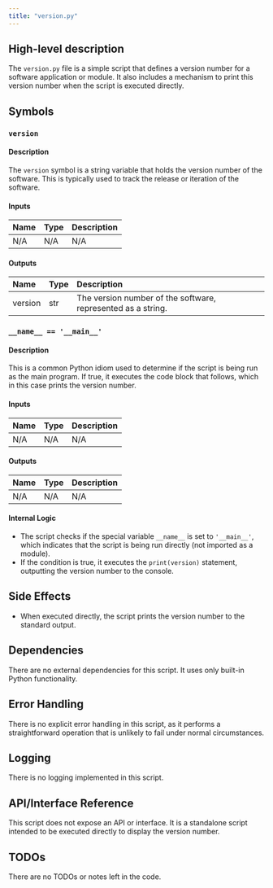 ```yaml
---
title: "version.py"
---
```


## High-level description
The `version.py` file is a simple script that defines a version number for a software application or module. It also includes a mechanism to print this version number when the script is executed directly.

## Symbols

### `version`
#### Description
The `version` symbol is a string variable that holds the version number of the software. This is typically used to track the release or iteration of the software.

#### Inputs
| Name | Type | Description |
|:-----|:-----|:------------|
| N/A  | N/A  | N/A         |

#### Outputs
| Name | Type | Description |
|:-----|:-----|:------------|
| version | str | The version number of the software, represented as a string. |

### `__name__ == '__main__'`
#### Description
This is a common Python idiom used to determine if the script is being run as the main program. If true, it executes the code block that follows, which in this case prints the version number.

#### Inputs
| Name | Type | Description |
|:-----|:-----|:------------|
| N/A  | N/A  | N/A         |

#### Outputs
| Name | Type | Description |
|:-----|:-----|:------------|
| N/A  | N/A  | N/A         |

#### Internal Logic
- The script checks if the special variable `__name__` is set to `'__main__'`, which indicates that the script is being run directly (not imported as a module).
- If the condition is true, it executes the `print(version)` statement, outputting the version number to the console.

## Side Effects
- When executed directly, the script prints the version number to the standard output.

## Dependencies
There are no external dependencies for this script. It uses only built-in Python functionality.

## Error Handling
There is no explicit error handling in this script, as it performs a straightforward operation that is unlikely to fail under normal circumstances.

## Logging
There is no logging implemented in this script.

## API/Interface Reference
This script does not expose an API or interface. It is a standalone script intended to be executed directly to display the version number.

## TODOs
There are no TODOs or notes left in the code.